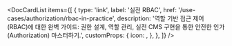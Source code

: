 
<DocCardList
  items={[
    {
      type: 'link',
      label: '실전 RBAC',
      href: '/use-cases/authorization/rbac-in-practice',
      description:
        '역할 기반 접근 제어 (RBAC)에 대한 완벽 가이드: 권한 설계, 역할 관리, 실전 CMS 구현을 통한 안전한 인가 (Authorization) 마스터하기.',
      customProps: {
        icon: <AuthorizationIcon />,
      },
    },
  ]}
/>
